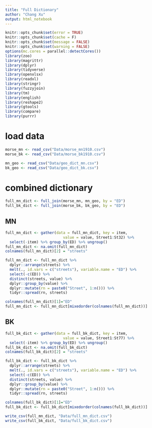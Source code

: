 ```yaml
---
title: "Full Dictionary"
author: "Chang Xu"
output: html_notebook
---
```



```r
knitr::opts_chunk$set(error = TRUE)
knitr::opts_chunk$set(cache = F)
knitr::opts_chunk$set(message = FALSE)
knitr::opts_chunk$set(warning = FALSE)
options(mc.cores = parallel::detectCores())
library(zoo)
library(magrittr)
library(dplyr)
library(tidyverse)
library(openxlsx)
library(readxl)
library(stringr)
library(fuzzyjoin)
library(tm)
library(english)
library(reshape2)
library(gtools)
library(compare)
library(purrr)
```


# load data
```r
morse_mn <- read_csv("Data/morse_mn1910.csv")
morse_bk <- read_csv("Data/morse_bk1910.csv")
```
```r
mn_geo <- read_csv("Data/geo_dict_mn.csv")
bk_geo <- read_csv("Data/geo_dict_bk.csv")
```

# combined dictionary
```r
full_mn_dict <- full_join(morse_mn, mn_geo, by = "ED")
full_bk_dict <- full_join(morse_bk, bk_geo, by = "ED")
```





## MN
```r
full_mn_dict <- gather(data = full_mn_dict, key = item, 
                          value = value, Street1:St32) %>% 
  select(-item) %>% group_by(ED) %>% ungroup()
full_mn_dict <- na.omit(full_mn_dict)
colnames(full_mn_dict)[2] = "streets"
```



```r
full_mn_dict <- full_mn_dict %>%
  dplyr::arrange(streets) %>%
  melt(., id.vars = c("streets"), variable.name = "ED") %>%
  select(-c(ED)) %>%
  distinct(streets, value) %>%
  dplyr::group_by(value) %>%
  dplyr::mutate(rn = paste0("Street", 1:n())) %>%
  tidyr::spread(rn, streets)

colnames(full_mn_dict)[1]="ED"
full_mn_dict <- full_mn_dict[mixedorder(colnames(full_mn_dict))]
```



## BK


```r
full_bk_dict <- gather(data = full_bk_dict, key = item, 
                          value = value, Street1:St77) %>% 
  select(-item) %>% group_by(ED) %>% ungroup()
full_bk_dict <- na.omit(full_bk_dict)
colnames(full_bk_dict)[2] = "streets"
```


```r
full_bk_dict <- full_bk_dict %>%
  dplyr::arrange(streets) %>%
  melt(., id.vars = c("streets"), variable.name = "ED") %>%
  select(-c(ED)) %>%
  distinct(streets, value) %>%
  dplyr::group_by(value) %>%
  dplyr::mutate(rn = paste0("Street", 1:n())) %>%
  tidyr::spread(rn, streets)

colnames(full_bk_dict)[1]="ED"
full_bk_dict <- full_bk_dict[mixedorder(colnames(full_bk_dict))]
```

```r
write_csv(full_mn_dict, "Data/full_mn_dict.csv")
write_csv(full_bk_dict, "Data/full_bk_dict.csv")
```

